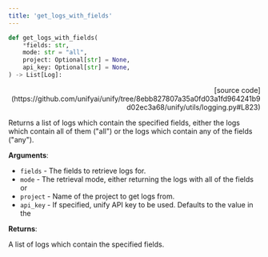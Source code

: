 ```yaml
---
title: 'get_logs_with_fields'
---
```


```python
def get_logs_with_fields(
    *fields: str,
    mode: str = "all",
    project: Optional[str] = None,
    api_key: Optional[str] = None,
) -> List[Log]:
```

<p align="right">[source code](https://github.com/unifyai/unify/tree/8ebb827807a35a0fd03a1fd964241b9d02ec3a68/unify/utils/logging.py#L823)</p>

Returns a list of logs which contain the specified fields, either the logs which
contain all of them ("all") or the logs which contain any of the fields ("any").

**Arguments**:

- `fields` - The fields to retrieve logs for.
- `mode` - The retrieval mode, either returning the logs with all of the fields or
- `project` - Name of the project to get logs from.
- `api_key` - If specified, unify API key to be used. Defaults to the value in the



**Returns**:

A list of logs which contain the specified fields.